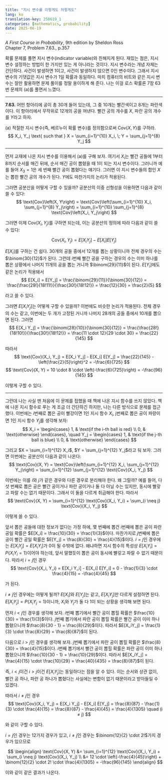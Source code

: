 ```yaml
---
title: "지시 변수를 이렇게도 저렇게도"
lang: ko
translation-key: 250619_1
categories: [mathematics, probability]
date: 2025-06-19
---
```


*A First Course in Probability*, 9th edition by Sheldon Ross  
Chapter 7, Problem 7.63., p.357

확률 문제를 풀면 지시 변수\(indicator variable\)와 친해지게 된다.
재밌는 점은, 지시 변수 설정하는 방법이 한 가지만 있는 게 아니라는 것이다.
지시 변수라는 개념 자체는 간단하다.
사건이 발생하면 1이고, 사건이 발생하지 않으면 0인 변수이다.
그래서 지시 변수의 기댓값은 지시 변수가 1일 확률과 동일하다.
마치 컴퓨터의 비트와 같은 지시 변수는 잘만 활용하면 문제 풀이를 정말 용이하게 해 준다.
나는 이걸 로스 확률론 7장 63번 문제의 \(a\)를 풀면서 느꼈다.

---

**7.63.** 어떤 항아리에 공이 총 30개 들어 있는데, 그 중 10개는 빨간색이고 8개는 파란색이다.
이 항아리에서 무작위로 12개의 공을 꺼낸다.
빨간 공의 개수를 $X$, 파란 공의 개수를 $Y$라고 하자.

\(a\) 적절한 지시 변수(즉, 베르누이 확률 변수)를 정의함으로써 $\mathrm{Cov}(X, Y)$를 구하라.
$$
X_i, Y_j \text{ such that } X = \sum_{i=1}^{10} X_i, \; Y = \sum_{j=1}^{8} Y_j
$$

---

먼저 교재에 나온 지시 변수를 이용해서 \(a\)를 구해 보자.
여기서 $X_i$는 빨간 공들에 1부터 8까지 순서를 매긴 뒤에, 순서 매긴 공이 뽑혔을 때 1이 되는 지시 변수이다.
그러니까 예를 들어 $X_3 = 1$은 세 번째 빨간 공이 뽑혔다는 얘기다.
그러면 이 지시 변수들의 합인 $X$는 뽑힌 빨간 공의 개수가 된다.
$Y$에도 마찬가지의 논리가 적용된다.

그러면 공분산을 어떻게 구할 수 있을까?
공분산의 이중 선형성을 이용하면 다음과 같이 쓸 수 있다:
$$
\text{Cov}\left(X, Y\right) = \text{Cov}\left(\sum_{i=1}^{10} X_i, \sum_{j=1}^{8} Y_j\right) = \sum_{i=1}^{10} \sum_{j=1}^{8} \text{Cov}\left(X_i, Y_j\right)
$$

그러면 이제 $\mathrm{Cov}(X_i, Y_j)$를 구하면 되는데, 이는 공분산의 정의에 따라 다음과 같이 쓸 수 있다:

$$
\text{Cov}(X_i, Y_j) = E[X_i Y_j] - E[X_i] E[Y_j]
$$

$E[X_i]$를 구하는 건 쉽다.
$30$개의 공들 중에서 $12$개를 뽑는 상황이니까 전체 경우의 수는 $\binom{30}{12}$가 된다.
그런데 $i$번째 빨간 공을 구하는 경우의 수는 이미 하나를 뽑은 상황에서 나머지 $11$개의 공을 뽑는 거니까 $\binom{29}{11}$이 된다.
$E[Y_i]$에도 같은 논리가 적용돼서
$$
E[X_i] = E[Y_j] = \frac{\binom{29}{11}}{\binom{30}{12}} = \frac{\frac{29!}{18!11!}}{\frac{30!}{18!12!}} = \frac{12}{30} = \frac{2}{5}
$$

라고 쓸 수 있다.

그러면 $E[X_iY_j]$는 어떻게 구할 수 있을까?
이번에도 비슷한 논리가 적용된다.
전체 경우의 수는 같고, 이번에는 두 개가 고정된 거니까 나머지 28개의 공들 중에서 10개를 뽑으면 된다.
그러면
$$
E[X_i Y_j] = \frac{\binom{28}{10}}{\binom{30}{12}} = \frac{\frac{28!}{18!10!}}{\frac{30!}{18!12!}} = \frac{11 \cdot 12}{29 \cdot 30} = \frac{22}{145}
$$

따라서
$$
\text{Cov}(X_i, Y_j) = E[X_i Y_j] - E[X_i] E[Y_j] = \frac{22}{145} - \left(\frac{2}{5}\right)^2 = -\frac{6}{725}
$$
$$
\text{Cov}(X, Y) = 10 \cdot 8 \cdot \left(-\frac{6}{725}\right) = -\frac{96}{145}
$$

이렇게 구할 수 있다.

---

그런데 나는 사실 맨 처음에 이 문제를 접했을 때 책에 나온 지시 함수를 쓰지 않았다.
책에 나온 지시 함수로 푸는 게 조금 더 간단하긴 하지만, 나는 다른 방식으로 문제를 접근했다.
이번에는 $i$번째로 뽑은 공이 빨강이면 1인 지시 함수 $X_i$, j번째로 뽑은 공이 파랑이면 $1$인 지시 함수 $Y_j$를 생각해 보자:
$$
X_i = \begin{cases}
1, & \text{if the i-th ball is red} \\
0, & \text{otherwise}
\end{cases}, \quad
Y_j = \begin{cases}
1, & \text{if the j-th ball is blue} \\
0, & \text{otherwise}
\end{cases}
$$

그리고 $X = \sum_{i=1}^{12} X_i$, $Y = \sum_{j=1}^{12} Y_j$라고 둬 보자.
그러면 이번에는 공분산이 다음과 같이 나온다:
$$
\text{Cov}(X, Y) = \text{Cov}\left(\sum_{i=1}^{12} X_i, \sum_{j=1}^{12} Y_j\right) = \sum_{i=1}^{12} \sum_{j=1}^{12} \text{Cov}(X_i, Y_j)
$$

이번에는 이를 $i$와 $j$가 같은 경우와 다른 경우로 분리해야 한다.
왜 그럴까?
예를 들어, 다섯 번째로 뽑은 공은 빨간 공이거나 파란 공이거나 둘 다 아닐 수는 있지만, 동시에 빨갛고 파랄 수는 없기 때문이다.
그래서 이 둘을 다르게 취급해야 한다.
따라서
$$
\text{Cov}(X, Y) = \sum_{i=1}^{12} \text{Cov}(X_i, Y_i) + \sum_{i \neq j} \text{Cov}(X_i, Y_j)
$$

이렇게 쓸 수 있다.

앞서 뽑은 공들에 대한 정보가 없다는 가정 하에, 몇 번째에 뽑건 $i$번째에 뽑은 공이 파란 공일 확률은 $E[X_i] = \frac{10}{30} = \frac{1}{3}$이다.
마찬가지로 $j$번째에 뽑은 공이 빨간 공일 확률은 $E[Y_j] = \frac{8}{30} = \frac{4}{15}$이다.
$i = j$인 경우에는 $E[X_iY_j] = E[X_iY_i]$가 $0$이 될 수밖에 없다.
왜냐하면 지시 함수의 특성상 $E[X_iY_i] = P\{X_iY_i = 1\}$이어야 하는데, 앞서 말했듯이 뽑은 공이 동시에 빨갛고 파랄 수 없기 때문이다.
따라서 $i = j$인 경우
$$
\text{Cov}(X_i, Y_i) = E[X_i Y_i] - E[X_i] E[Y_i] = 0 - \frac{1}{3} \cdot \frac{4}{15} = -\frac{4}{45}
$$

가 된다.

$i ≠ j$인 경우에는 어떻게 될까?
$E[X_i]$와 $E[Y_j]$는 같고, $E[X_iY_j]$만 다르게 설정하면 된다.
$E[X_iY_j] = P\{X_iY_j = 1\}$이니까, $X_i$와 $Y_j$가 둘 다 1이 되는 상황을 생각해 보면 된다.

먼저 $i < j$인 경우를 생각해 보자.
$i$번째 뽑기에서 빨간 공이 뽑힐 확률은 $\frac{10}{30} = \frac{1}{3}$이다.
$j$번째 뽑기에서 파란 공이 뽑힐 확률은 빨간 공이 이미 하나 뽑혔으니까 $\frac{8}{30 - 1} = \frac{8}{29}$이다.
따라서 $E[X_iY_j] = \frac{1}{3} \cdot \frac{8}{29} = \frac{8}{87}$이 된다.

다음으로 $i > j$인 경우를 생각해 보자.
$j$번째 뽑기에서 파란 공이 뽑힐 확률은 $\frac{8}{30} = \frac{4}{15}$이다.
$i$번째 뽑기에서 빨간 공이 뽑힐 확률은 파란 공이 이미 하나 뽑혔으니까 $\frac{10}{30 - 1} = \frac{10}{29}$이다.
따라서 $E[X_iY_j] = \frac{4}{15} \cdot \frac{10}{29} = \frac{40}{435} = \frac{8}{87}$이 된다.

즉, $i < j$이건 $i > j$이건 $E[X_iY_j]$는 동일하다는 점을 알 수 있다.
이는 순서와 상관 없이, 빨간 공 하나, 파란 공 하나가 뽑혔다는 사실에는 변함이 없기 때문이라고 받아들일 수 있겠다.

따라서 $i ≠ j$인 경우
$$
\text{Cov}(X_i, Y_j) = E[X_i Y_j] - E[X_i] E[Y_j] = \frac{8}{87} - \frac{1}{3} \cdot \frac{4}{15} = \frac{8}{87} - \frac{4}{45} = \frac{4}{1305} \quad (i ≠ j)
$$

와 같이 구할 수 있다.

$i = j$인 경우는 12가지 경우가 있고, $i ≠ j$인 경우는 $\binom{12}{2} \cdot 2!$가지 경우가 있으므로

$$
\begin{align}
\text{Cov}(X, Y) &= \sum_{i=1}^{12} \text{Cov}(X_i, Y_i) + \sum_{i \neq j} \text{Cov}(X_i, Y_j) \\
&= 12 \cdot \left(-\frac{4}{45}\right) + \binom{12}{2} \cdot 2! \cdot \frac{4}{1305} = -\frac{96}{145}
\end{align}
$$

이와 같이 같은 결과가 나온다.